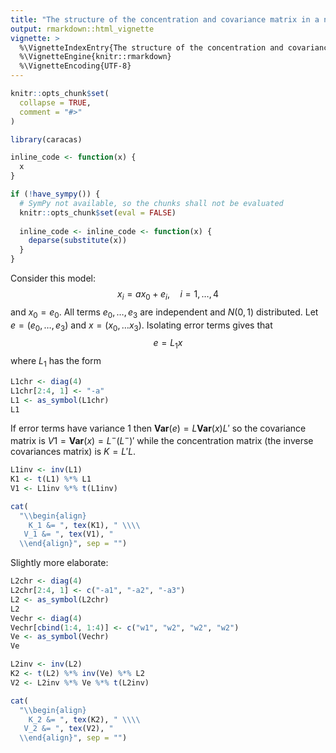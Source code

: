 ```yaml
---
title: "The structure of the concentration and covariance matrix in a naive Bayes model"
output: rmarkdown::html_vignette
vignette: >
  %\VignetteIndexEntry{The structure of the concentration and covariance matrix in a naive Bayes model}
  %\VignetteEngine{knitr::rmarkdown}
  %\VignetteEncoding{UTF-8}
---
```



```r
knitr::opts_chunk$set(
  collapse = TRUE,
  comment = "#>"
)
```

```r
library(caracas)
```

```r
inline_code <- function(x) {
  x
}

if (!have_sympy()) {
  # SymPy not available, so the chunks shall not be evaluated
  knitr::opts_chunk$set(eval = FALSE)
  
  inline_code <- inline_code <- function(x) {
    deparse(substitute(x))
  }
}
```


Consider this model: 
$$
x_i = a x_0 + e_i, \quad i=1, \dots, 4
$$ 
and $x_0=e_0$. All terms $e_0, \dots, e_3$ are independent and $N(0,1)$ distributed. 
Let $e=(e_0, \dots, e_3)$ and $x=(x_0, \dots x_3)$.
Isolating error terms gives that
$$
 e = L_1 x
$$
where $L_1$ has the form
```r
L1chr <- diag(4)
L1chr[2:4, 1] <- "-a"
L1 <- as_symbol(L1chr)
L1
```

If error terms have variance $1$ then $\mathbf{Var}(e)=L \mathbf{Var}(x) L'$ so the covariance matrix is $V1=\mathbf{Var}(x) = L^- (L^-)'$ while the concentration matrix (the inverse covariances matrix) is $K=L' L$.

```r
L1inv <- inv(L1)
K1 <- t(L1) %*% L1
V1 <- L1inv %*% t(L1inv)
```

```r
cat(
  "\\begin{align} 
    K_1 &= ", tex(K1), " \\\\ 
   V_1 &= ", tex(V1), " 
  \\end{align}", sep = "")
```

Slightly more elaborate:

```r
L2chr <- diag(4)
L2chr[2:4, 1] <- c("-a1", "-a2", "-a3")
L2 <- as_symbol(L2chr)
L2
Vechr <- diag(4)
Vechr[cbind(1:4, 1:4)] <- c("w1", "w2", "w2", "w2")
Ve <- as_symbol(Vechr)
Ve
```

```r
L2inv <- inv(L2)
K2 <- t(L2) %*% inv(Ve) %*% L2
V2 <- L2inv %*% Ve %*% t(L2inv)
```

```r
cat(
  "\\begin{align} 
    K_2 &= ", tex(K2), " \\\\ 
   V_2 &= ", tex(V2), " 
  \\end{align}", sep = "")
```

